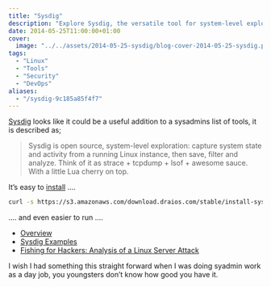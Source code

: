 ```yaml
---
title: "Sysdig"
description: "Explore Sysdig, the versatile tool for system-level exploration on Linux, offering insights into server state and activities for troubleshooting and security."
date: 2014-05-25T11:00:00+01:00
cover:
  image: "../../assets/2014-05-25-sysdig/blog-cover-2014-05-25-sysdig.png"
tags:
  - "Linux"
  - "Tools"
  - "Security"
  - "DevOps"
aliases:
  - "/sysdig-9c185a85f4f7"
---
```


[Sysdig](http://www.sysdig.org/) looks like it could be a useful addition to a sysadmins list of tools, it is described as;

> Sysdig is open source, system-level exploration: capture system state and activity from a running Linux instance, then save, filter and analyze. Think of it as strace + tcpdump + lsof + awesome sauce. With a little Lua cherry on top.

It’s easy to [install](http://www.sysdig.org/install/) ….

```bash frame="terminal" title="Sysdig 1/1"
curl -s https://s3.amazonaws.com/download.draios.com/stable/install-sysdig | sudo bash
```


…. and even easier to run ….

- [Overview](http://www.sysdig.org/)
- [Sysdig Examples](http://www.sysdig.org/)
- [Fishing for Hackers: Analysis of a Linux Server Attack](http://draios.com/fishing-for-hackers/)

I wish I had something this straight forward when I was doing syadmin work as a day job, you youngsters don’t know how good you have it.
